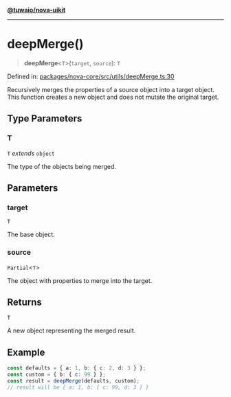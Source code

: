 [**@tuwaio/nova-uikit**](../../../README.md)

***

# deepMerge()

> **deepMerge**\<`T`\>(`target`, `source`): `T`

Defined in: [packages/nova-core/src/utils/deepMerge.ts:30](https://github.com/TuwaIO/nova-uikit/blob/9743e7f79987e2dfa03044eb756db5e1c1b1b37b/packages/nova-core/src/utils/deepMerge.ts#L30)

Recursively merges the properties of a source object into a target object.
This function creates a new object and does not mutate the original target.

## Type Parameters

### T

`T` *extends* `object`

The type of the objects being merged.

## Parameters

### target

`T`

The base object.

### source

`Partial`\<`T`\>

The object with properties to merge into the target.

## Returns

`T`

A new object representing the merged result.

## Example

```ts
const defaults = { a: 1, b: { c: 2, d: 3 } };
const custom = { b: { c: 99 } };
const result = deepMerge(defaults, custom);
// result will be { a: 1, b: { c: 99, d: 3 } }
```
